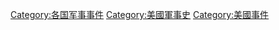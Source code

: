 [[Category:各国军事事件|Category:各国军事事件]]
[[Category:美國軍事史|Category:美國軍事史]]
[[Category:美國事件|Category:美國事件]]